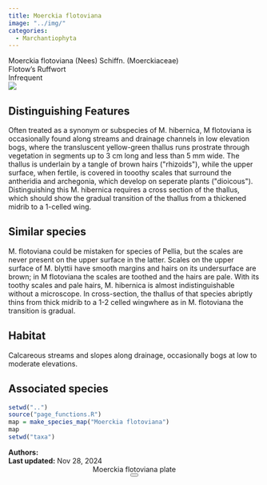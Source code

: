 ```yaml
---
title: Moerckia flotoviana
image: "../img/"
categories:
  - Marchantiophyta
---
```


<div class="info-panel">
 <div class="info-top">
  <div class="taxon-scientific"><span class="taxon-name">Moerckia flotoviana</span> <span class="taxon-authority">(Nees) Schiffn.</span> <span class="taxon-family">(Moerckiaceae)</span></div>
  <div class="taxon-common">Flotow's Ruffwort</div>
 </div>
 <div class="info-bottom">
  <div class="taxon-qnd"></div>
  <div class="taxon-abundance">Infrequent</div>
 </div>
</div>
<div class="imerss-content-frame">
 <div class="imerss-image-header">
  <div class="imerss-image-holder imerss-column-left" data-toggle="tooltip" style="background-image: url(../img/)" title="">
  </div>

  <div class="imerss-image-holder imerss-column-right" data-toggle="tooltip" style="background-image: url(../img/)" title="">
  </div>
 
 </div>
 <div class="imerss-content-lower">
  <div class="imerss-column-left">
  <div class="tab-microscope" data-micromodal-trigger="modal-plate">
  <img src="../img/bryo guide microscope.png"/>
  </div>

<h2>Distinguishing Features</h2>

Often treated as a synonym or subspecies of M. hibernica, M flotoviana is occasionally found along streams and drainage channels in low elevation bogs, where the transluscent yellow-green thallus runs prostrate through vegetation in segments up to 3 cm long and less than 5 mm wide. The thallus is underlain by a tangle of brown hairs (&quot;rhizoids&quot;), while the upper surface, when fertile, is covered in tooothy scales that surround the antheridia and archegonia, which develop on seperate plants (&quot;dioicous&quot;). Distinguishing this M. hibernica requires a cross section of the thallus, which should show the gradual transition of the thallus from a thickened midrib to a 1-celled wing. 

<h2>Similar species</h2>

M. flotoviana could be mistaken for species of Pellia, but the scales are never present on the upper surface in the latter. Scales on the upper surface of M. blyttii have smooth margins and hairs on its undersurface are brown; in M flotoviana the scales are toothed and the hairs are pale. With its toothy scales and pale hairs, M. hibernica is almost indistinguishable without a microscope. In cross-section, the thallus of that species abriptly thins from thick midrib to a 1-2 celled wingwhere as in M. flotoviana the transition is gradual. 

<h2>Habitat</h2>

Calcareous streams and slopes along drainage, occasionally bogs at low to moderate elevations. 

<h2>Associated species</h2>


</div>

<div class="imerss-column-right">

<div class="imerss-image-holder imerss-column-right" data-toggle="tooltip" style="background-image: url(../img/)" title="">
</div>

<div class="imerss-map-holder">
```r
setwd("..")
source("page_functions.R")
map = make_species_map("Moerckia flotoviana")
map
setwd("taxa")
```
</div>

</div>

</div>
</div>

<div class="taxon-footer">
 <div class="taxon-authors"><b>Authors:</b> <span></span></div>
 <div class="taxon-update"><b>Last updated:</b> <span>Nov 28, 2024</span></div>
</div>

<div class="modal micromodal-slide" id="modal-plate" aria-hidden="true">
 <div class="modal__overlay" tabindex="-1" data-micromodal-close>
  <div class="modal__container" role="dialog" aria-modal="true" aria-labelledby="modal-plate-title" >
   <header class="modal__header">
   <div class="modal__title" id="modal-plate-title">
  Moerckia flotoviana plate
   </div>
   <button class="modal__close" aria-label="Close" data-micromodal-close></button>
   </header>
  <div class="modal__content" id="modal-plate-content">
   <div class="imerss-image-holder" data-toggle="tooltip" style="background-image: url(../img/)" title="">
  </div>
  </div>
  </div>
 </div>
</div>

<script src="../js/micromodal.min.js"></script>
<link href="../css/style-taxon.css" rel="stylesheet">
<link href="../css/micromodal.css" rel="stylesheet">

<script>
MicroModal.init();
</script>

